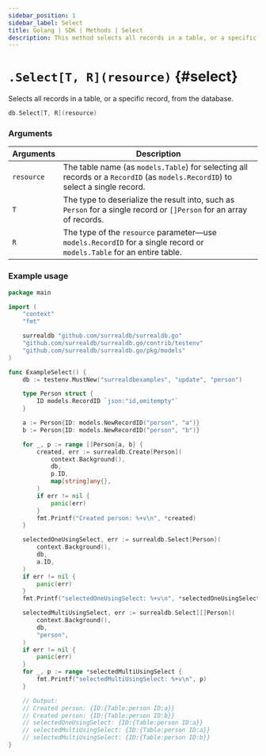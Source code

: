 ```yaml
---
sidebar_position: 1
sidebar_label: Select
title: Golang | SDK | Methods | Select
description: This method selects all records in a table, or a specific record, from the database.
---
```



# `.Select[T, R](resource)` {#select}

Selects all records in a table, or a specific record, from the database.

```go title="Method Syntax"
db.Select[T, R](resource)
```

### Arguments

<table>
    <thead>
        <tr>
            <th colspan="2" scope="col">Arguments</th>
            <th colspan="2" scope="col">Description</th>
        </tr>
    </thead>
    <tbody>
        <tr>
            <td colspan="2" scope="col" scope="row" data-label="Arguments">
                <code>resource</code>
                <Label label="required" />
            </td>
            <td colspan="2" scope="col" scope="row" data-label="Description">
                The table name (as <code>models.Table</code>) for selecting all records or a <code>RecordID</code> (as <code>models.RecordID</code>) to select a single record.
            </td>
        </tr>
        <tr>
            <td colspan="2" scope="col" scope="row" data-label="Arguments">
                <code>T</code>
                <Label label="required" />
            </td>
            <td colspan="2" scope="col" scope="row" data-label="Description">
                The type to deserialize the result into, such as <code>Person</code> for a single record or <code>[]Person</code> for an array of records.
            </td>
        </tr>
        <tr>
            <td colspan="2" scope="col" scope="row" data-label="Arguments">
                <code>R</code>
                <Label label="required" />
            </td>
            <td colspan="2" scope="col" scope="row" data-label="Description">
                The type of the <code>resource</code> parameter—use <code>models.RecordID</code> for a single record or <code>models.Table</code> for an entire table.
            </td>
        </tr>
    </tbody>
</table>

### Example usage

```go
package main

import (
	"context"
	"fmt"

	surrealdb "github.com/surrealdb/surrealdb.go"
	"github.com/surrealdb/surrealdb.go/contrib/testenv"
	"github.com/surrealdb/surrealdb.go/pkg/models"
)

func ExampleSelect() {
	db := testenv.MustNew("surrealdbexamples", "update", "person")

	type Person struct {
		ID models.RecordID `json:"id,omitempty"`
	}

	a := Person{ID: models.NewRecordID("person", "a")}
	b := Person{ID: models.NewRecordID("person", "b")}

	for _, p := range []Person{a, b} {
		created, err := surrealdb.Create[Person](
			context.Background(),
			db,
			p.ID,
			map[string]any{},
		)
		if err != nil {
			panic(err)
		}
		fmt.Printf("Created person: %+v\n", *created)
	}

	selectedOneUsingSelect, err := surrealdb.Select[Person](
		context.Background(),
		db,
		a.ID,
	)
	if err != nil {
		panic(err)
	}
	fmt.Printf("selectedOneUsingSelect: %+v\n", *selectedOneUsingSelect)

	selectedMultiUsingSelect, err := surrealdb.Select[[]Person](
		context.Background(),
		db,
		"person",
	)
	if err != nil {
		panic(err)
	}
	for _, p := range *selectedMultiUsingSelect {
		fmt.Printf("selectedMultiUsingSelect: %+v\n", p)
	}

	// Output:
	// Created person: {ID:{Table:person ID:a}}
	// Created person: {ID:{Table:person ID:b}}
	// selectedOneUsingSelect: {ID:{Table:person ID:a}}
	// selectedMultiUsingSelect: {ID:{Table:person ID:a}}
	// selectedMultiUsingSelect: {ID:{Table:person ID:b}}
}
```
